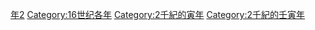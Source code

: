 {{Catnav|頁面分類|历史|歷史時代|年|16世纪各年}}
{{Commons category|1542}}

[[Category:1540年代|年2]]
[[Category:16世纪各年|Category:16世纪各年]]
[[Category:2千紀的寅年|Category:2千紀的寅年]]
[[Category:2千紀的壬寅年|Category:2千紀的壬寅年]]